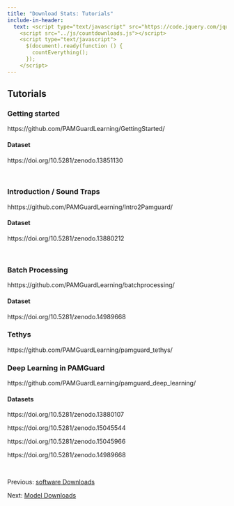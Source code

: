 ```yaml
---
title: "Download Stats: Tutorials"
include-in-header: 
  text: <script type="text/javascript" src="https://code.jquery.com/jquery-1.7.1.min.js"></script>
    <script src="../js/countdownloads.js"></script>
    <script type="text/javascript">
      $(document).ready(function () {
        countEverything();
      });
    </script>
---
```


```{=html}
<style>
table, th, td { 
/*  width: 100%;*/
  border: 1px solid; 
  padding-left: 10px;
  padding-right: 10px;
}
</style>
```

<h2>Tutorials</h2>

<h3>Getting started</h3>

::: pgdownload
https://github.com/PAMGuardLearning/GettingStarted/
:::

<h4>Dataset</h4>

::: pgdownload
https://doi.org/10.5281/zenodo.13851130
:::

<br>

<h3>Introduction / Sound Traps</h3>

::: pgdownload
hhttps://github.com/PAMGuardLearning/Intro2Pamguard/
:::

<h4>Dataset</h4>

::: pgdownload
https://doi.org/10.5281/zenodo.13880212
:::

<br>

<h3>Batch Processing</h3>

::: pgdownload
hhttps://github.com/PAMGuardLearning/batchprocessing/
:::

<h4>Dataset</h4>

::: pgdownload
https://doi.org/10.5281/zenodo.14989668
:::

<h3>Tethys</h3>

::: pgdownload
https://github.com/PAMGuardLearning/pamguard_tethys/
:::

<h3>Deep Learning in PAMGuard</h3>

::: pgdownload
https://github.com/PAMGuardLearning/pamguard_deep_learning/
:::

<h4>Datasets</h4>

::: pgdownload
https://doi.org/10.5281/zenodo.13880107
:::
::: pgdownload
https://doi.org/10.5281/zenodo.15045544
:::
::: pgdownload
https://doi.org/10.5281/zenodo.15045966
:::

::: pgdownload
https://doi.org/10.5281/zenodo.14989668
:::



<br>

Previous: [software Downloads](downloadstats.qmd)

Next: [Model Downloads](modelstats.qmd)
